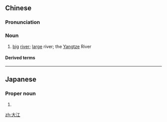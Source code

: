 ==Chinese==
{{zh-forms}}

===Pronunciation===
{{zh-pron
|m=dàjiāng
|c=daai6 gong1
|h=pfs=thai-kông
|cat=n
}}

===Noun===
{{zh-noun}}

# [[big]] [[river]]; [[large]] river; {{lb|zh|specifically}} the [[Yangtze]] River

====Derived terms====
{{zh-der|大江東去|大江南北}}

----

==Japanese==
{{ja-kanjitab|おお|え|yomi=k}}

===Proper noun===
{{ja-pos|おおえ|proper|hhira=おほえ}}

# {{surname|lang=ja|sort=おおえ}}

[[zh:大江]]